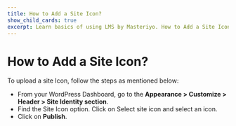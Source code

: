 ---
title: How to Add a Site Icon?
show_child_cards: true
excerpt: Learn basics of using LMS by Masteriyo. How to Add a Site Icon.
---

# How to Add a Site Icon?

To upload a site Icon, follow the steps as mentioned below:

- From your WordPress Dashboard, go to the **Appearance > Customize > Header > Site Identity section**.
- Find the Site Icon option. Click on Select site icon and select an icon.
- Click on **Publish**.
